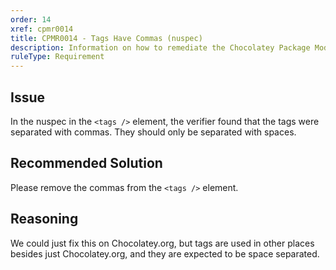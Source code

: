 ```yaml
---
order: 14
xref: cpmr0014
title: CPMR0014 - Tags Have Commas (nuspec)
description: Information on how to remediate the Chocolatey Package Moderation Rule 0014
ruleType: Requirement
---
```


<PackageValidatorRuleRequirement />

## Issue

In the nuspec in the `<tags />` element, the verifier found that the tags were separated with commas. They should only be separated with spaces.

## Recommended Solution

Please remove the commas from the `<tags />` element.

## Reasoning

We could just fix this on Chocolatey.org, but tags are used in other places besides just Chocolatey.org, and they are expected to be space separated.
